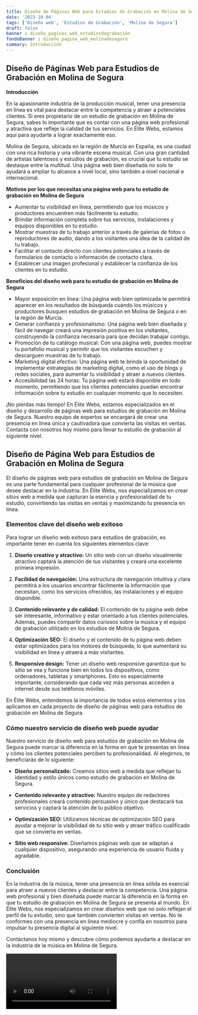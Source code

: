 ```yaml
---
title: Diseño de Páginas Web para Estudios de Grabación en Molina de Segura
date: '2023-10-04'
tags: ['Diseño web', 'Estudios de Grabación', 'Molina de Segura']
draft: false
banner : diseño_paginas_web_estudiosdegrabación
fondoBanner : diseño_pagina_web_molinadesegura
summary: Introducción
---
```


## Diseño de Páginas Web para Estudios de Grabación en Molina de Segura

**Introducción**

En la apasionante industria de la producción musical, tener una presencia en línea es vital para destacar entre la competencia y atraer a potenciales clientes. Si eres propietario de un estudio de grabación en Molina de Segura, sabes lo importante que es contar con una página web profesional y atractiva que refleje la calidad de tus servicios. En Élite Webs, estamos aquí para ayudarte a lograr exactamente eso.

Molina de Segura, ubicada en la región de Murcia en España, es una ciudad con una rica historia y una vibrante escena musical. Con una gran cantidad de artistas talentosos y estudios de grabación, es crucial que tu estudio se destaque entre la multitud. Una página web bien diseñada no solo te ayudará a ampliar tu alcance a nivel local, sino también a nivel nacional e internacional.

**Motivos por los que necesitas una página web para tu estudio de grabación en Molina de Segura**

- Aumentar tu visibilidad en línea, permitiendo que los músicos y productores encuentren más fácilmente tu estudio.
- Brindar información completa sobre tus servicios, instalaciones y equipos disponibles en tu estudio.
- Mostrar muestras de tu trabajo anterior a través de galerías de fotos o reproductores de audio, dando a los visitantes una idea de la calidad de tu trabajo.
- Facilitar el contacto directo con clientes potenciales a través de formularios de contacto o información de contacto clara.
- Establecer una imagen profesional y establecer la confianza de los clientes en tu estudio.

**Beneficios del diseño web para tu estudio de grabación en Molina de Segura**

- Mayor exposición en línea: Una página web bien optimizada te permitirá aparecer en los resultados de búsqueda cuando los músicos y productores busquen estudios de grabación en Molina de Segura o en la región de Murcia.
- Generar confianza y profesionalismo: Una página web bien diseñada y fácil de navegar creará una impresión positiva en los visitantes, construyendo la confianza necesaria para que decidan trabajar contigo.
- Promoción de tu catálogo musical: Con una página web, puedes mostrar tu portafolio musical y permitir que los visitantes escuchen y descarguen muestras de tu trabajo.
- Marketing digital efectivo: Una página web te brinda la oportunidad de implementar estrategias de marketing digital, como el uso de blogs y redes sociales, para aumentar tu visibilidad y atraer a nuevos clientes.
- Accesibilidad las 24 horas: Tu página web estará disponible en todo momento, permitiendo que los clientes potenciales puedan encontrar información sobre tu estudio en cualquier momento que lo necesiten.

¡No pierdas más tiempo! En Élite Webs, estamos especializados en el diseño y desarrollo de páginas web para estudios de grabación en Molina de Segura. Nuestro equipo de expertos se encargará de crear una presencia en línea única y cautivadora que convierta las visitas en ventas. Contacta con nosotros hoy mismo para llevar tu estudio de grabación al siguiente nivel.

<GifSeo />

<Cta />

## Diseño de Página Web para Estudios de Grabación en Molina de Segura

El diseño de páginas web para estudios de grabación en Molina de Segura es una parte fundamental para cualquier profesional de la música que desee destacar en la industria. En Élite Webs, nos especializamos en crear sitios web a medida que capturan la esencia y profesionalidad de tu estudio, convirtiendo las visitas en ventas y maximizando tu presencia en línea.

### Elementos clave del diseño web exitoso

Para lograr un diseño web exitoso para estudios de grabación, es importante tener en cuenta los siguientes elementos clave:

1. **Diseño creativo y atractivo:** Un sitio web con un diseño visualmente atractivo captará la atención de tus visitantes y creará una excelente primera impresión.

2. **Facilidad de navegación:** Una estructura de navegación intuitiva y clara permitirá a los usuarios encontrar fácilmente la información que necesitan, como los servicios ofrecidos, las instalaciones y el equipo disponible.

3. **Contenido relevante y de calidad:** El contenido de tu página web debe ser interesante, informativo y estar orientado a tus clientes potenciales. Además, puedes compartir datos curiosos sobre la música y el equipo de grabación utilizado en los estudios de Molina de Segura.

4. **Optimización SEO:** El diseño y el contenido de tu página web deben estar optimizados para los motores de búsqueda, lo que aumentará su visibilidad en línea y atraerá a más visitantes.

5. **Responsive design:** Tener un diseño web responsive garantiza que tu sitio se vea y funcione bien en todos los dispositivos, como ordenadores, tabletas y smartphones. Esto es especialmente importante, considerando que cada vez más personas acceden a internet desde sus teléfonos móviles.

En Élite Webs, entendemos la importancia de todos estos elementos y los aplicamos en cada proyecto de diseño de páginas web para estudios de grabación en Molina de Segura.

### Cómo nuestro servicio de diseño web puede ayudar

Nuestro servicio de diseño web para estudios de grabación en Molina de Segura puede marcar la diferencia en la forma en que te presentas en línea y cómo los clientes potenciales perciben tu profesionalidad. Al elegirnos, te beneficiarás de lo siguiente:

- **Diseño personalizado:** Creamos sitios web a medida que reflejan tu identidad y estilo únicos como estudio de grabación en Molina de Segura.

- **Contenido relevante y atractivo:** Nuestro equipo de redactores profesionales creará contenido persuasivo y único que destacará tus servicios y captará la atención de tu público objetivo.

- **Optimización SEO:** Utilizamos técnicas de optimización SEO para ayudar a mejorar la visibilidad de tu sitio web y atraer tráfico cualificado que se convierta en ventas.

- **Sitio web responsive:** Diseñamos páginas web que se adaptan a cualquier dispositivo, asegurando una experiencia de usuario fluida y agradable.

### Conclusión

En la industria de la música, tener una presencia en línea sólida es esencial para atraer a nuevos clientes y destacar entre la competencia. Una página web profesional y bien diseñada puede marcar la diferencia en la forma en que tu estudio de grabación en Molina de Segura se presenta al mundo. En Élite Webs, nos especializamos en crear diseños web que no solo reflejan el perfil de tu estudio, sino que también convierten visitas en ventas. No te conformes con una presencia en línea mediocre y confía en nosotros para impulsar tu presencia digital al siguiente nivel.

Contáctanos hoy mismo y descubre cómo podemos ayudarte a destacar en la industria de la música en Molina de Segura.

<Video />

<CtaBot job='Estudios de Grabación' city='Molina de Segura'/>

<Gmaps query='Molina de Segura+españa+maps' />